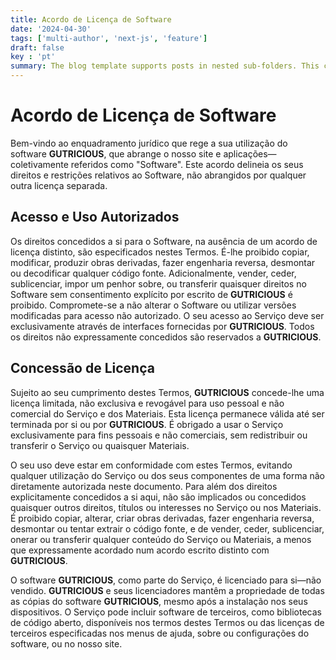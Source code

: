 ```yaml
---
title: Acordo de Licença de Software
date: '2024-04-30'
tags: ['multi-author', 'next-js', 'feature']
draft: false
key : 'pt'
summary: The blog template supports posts in nested sub-folders. This can be used to group posts of similar content e.g. a multi-part course.
---
```


# Acordo de Licença de Software

Bem-vindo ao enquadramento jurídico que rege a sua utilização do software **GUTRICIOUS**, que abrange o nosso site e aplicações—coletivamente referidos como "Software". Este acordo delineia os seus direitos e restrições relativos ao Software, não abrangidos por qualquer outra licença separada.

## Acesso e Uso Autorizados

Os direitos concedidos a si para o Software, na ausência de um acordo de licença distinto, são especificados nestes Termos. É-lhe proibido copiar, modificar, produzir obras derivadas, fazer engenharia reversa, desmontar ou decodificar qualquer código fonte. Adicionalmente, vender, ceder, sublicenciar, impor um penhor sobre, ou transferir quaisquer direitos no Software sem consentimento explícito por escrito de **GUTRICIOUS** é proibido. Compromete-se a não alterar o Software ou utilizar versões modificadas para acesso não autorizado. O seu acesso ao Serviço deve ser exclusivamente através de interfaces fornecidas por **GUTRICIOUS**. Todos os direitos não expressamente concedidos são reservados a **GUTRICIOUS**.

## Concessão de Licença

Sujeito ao seu cumprimento destes Termos, **GUTRICIOUS** concede-lhe uma licença limitada, não exclusiva e revogável para uso pessoal e não comercial do Serviço e dos Materiais. Esta licença permanece válida até ser terminada por si ou por **GUTRICIOUS**. É obrigado a usar o Serviço exclusivamente para fins pessoais e não comerciais, sem redistribuir ou transferir o Serviço ou quaisquer Materiais.

O seu uso deve estar em conformidade com estes Termos, evitando qualquer utilização do Serviço ou dos seus componentes de uma forma não diretamente autorizada neste documento. Para além dos direitos explicitamente concedidos a si aqui, não são implicados ou concedidos quaisquer outros direitos, títulos ou interesses no Serviço ou nos Materiais. É proibido copiar, alterar, criar obras derivadas, fazer engenharia reversa, desmontar ou tentar extrair o código fonte, e de vender, ceder, sublicenciar, onerar ou transferir qualquer conteúdo do Serviço ou Materiais, a menos que expressamente acordado num acordo escrito distinto com **GUTRICIOUS**.

O software **GUTRICIOUS**, como parte do Serviço, é licenciado para si—não vendido. **GUTRICIOUS** e seus licenciadores mantêm a propriedade de todas as cópias do software **GUTRICIOUS**, mesmo após a instalação nos seus dispositivos. O Serviço pode incluir software de terceiros, como bibliotecas de código aberto, disponíveis nos termos destes Termos ou das licenças de terceiros especificadas nos menus de ajuda, sobre ou configurações do software, ou no nosso site.